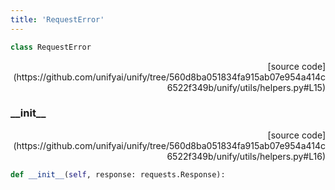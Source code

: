 ```yaml
---
title: 'RequestError'
---
```


```python
class RequestError
```

<p align="right">[source code](https://github.com/unifyai/unify/tree/560d8ba051834fa915ab07e954a414c6522f349b/unify/utils/helpers.py#L15)</p>



### \_\_init\_\_

<p align="right">[source code](https://github.com/unifyai/unify/tree/560d8ba051834fa915ab07e954a414c6522f349b/unify/utils/helpers.py#L16)</p>

```python
def __init__(self, response: requests.Response):
```

